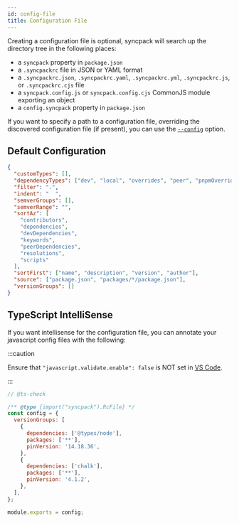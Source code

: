 ```yaml
---
id: config-file
title: Configuration File
---
```


Creating a configuration file is optional, syncpack will search up the directory tree in the
following places:

- a `syncpack` property in `package.json`
- a `.syncpackrc` file in JSON or YAML format
- a `.syncpackrc.json`, `.syncpackrc.yaml`, `.syncpackrc.yml`, `.syncpackrc.js`, or
  `.syncpackrc.cjs` file
- a `syncpack.config.js` or `syncpack.config.cjs` CommonJS module exporting an object
- a `config.syncpack` property in `package.json`

If you want to specify a path to a configuration file, overriding the discovered configuration file
(if present), you can use the [`--config`](./config-file.mdx) option.

## Default Configuration

```json
{
  "customTypes": [],
  "dependencyTypes": ["dev", "local", "overrides", "peer", "pnpmOverrides", "prod", "resolutions"],
  "filter": ".",
  "indent": "  ",
  "semverGroups": [],
  "semverRange": "",
  "sortAz": [
    "contributors",
    "dependencies",
    "devDependencies",
    "keywords",
    "peerDependencies",
    "resolutions",
    "scripts"
  ],
  "sortFirst": ["name", "description", "version", "author"],
  "source": ["package.json", "packages/*/package.json"],
  "versionGroups": []
}
```

## TypeScript IntelliSense

If you want intellisense for the configuration file, you can annotate your javascript config files
with the following:

:::caution

Ensure that `"javascript.validate.enable": false` is NOT set in
[VS Code](https://code.visualstudio.com/docs/getstarted/settings).

:::

```js title=".syncpackrc.js"
// @ts-check

/** @type {import("syncpack").RcFile} */
const config = {
  versionGroups: [
    {
      dependencies: ['@types/node'],
      packages: ['**'],
      pinVersion: '14.18.36',
    },
    {
      dependencies: ['chalk'],
      packages: ['**'],
      pinVersion: '4.1.2',
    },
  ],
};

module.exports = config;
```
